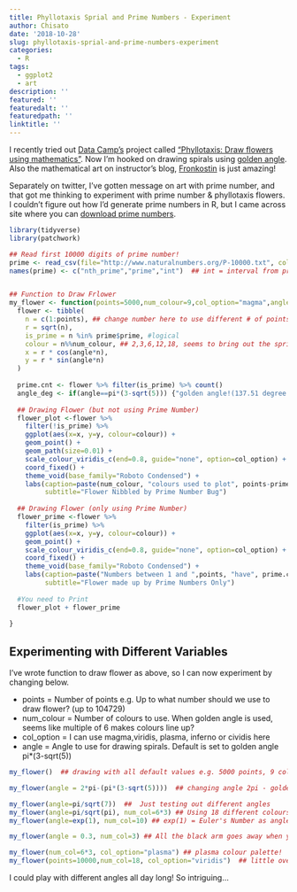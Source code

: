 ```yaml
---
title: Phyllotaxis Sprial and Prime Numbers - Experiment
author: Chisato
date: '2018-10-28'
slug: phyllotaxis-sprial-and-prime-numbers-experiment
categories:
  - R
tags:
  - ggplot2
  - art
description: ''
featured: ''
featuredalt: ''
featuredpath: ''
linktitle: ''
---
```



I recently tried out [Data Camp's](https://www.datacamp.com) project called ["Phyllotaxis: Draw flowers using mathematics"](https://www.datacamp.com/projects/62).  Now I'm hooked on drawing spirals using [golden angle](https://en.wikipedia.org/wiki/Golden_angle). Also the mathematical art on instructor's blog, [Fronkostin](https://fronkonstin.com/category/drawings/) is just amazing! 

Separately on twitter, I've gotten message on art with prime number, and that got me thinking to experiment with prime number & phyllotaxis flowers. I couldn't figure out how I'd generate prime numbers in R, but I came across site where you can [download prime numbers](http://www.naturalnumbers.org/primes.htm).  


```r
library(tidyverse)
library(patchwork)

## Read first 10000 digits of prime number!
prime <- read_csv(file="http://www.naturalnumbers.org/P-10000.txt", col_names=F)
names(prime) <- c("nth_prime","prime","int")  ## int = interval from previous prime number


## Function to Draw Frlower
my_flower <- function(points=5000,num_colour=9,col_option="magma",angle=pi*(3-sqrt(5)),...){
  flower <- tibble(
    n = c(1:points), ## change number here to use different # of points
    r = sqrt(n),
    is_prime = n %in% prime$prime, #logical
    colour = n%%num_colour, ## 2,3,6,12,18, seems to bring out the sprial pattern
    x = r * cos(angle*n),
    y = r * sin(angle*n)
  )
  
  prime.cnt <- flower %>% filter(is_prime) %>% count()
  angle_deg <- if(angle==pi*(3-sqrt(5))) {"golden angle!(137.51 degree | 2.4 radian)"} else {paste(round(angle*180/pi,2),"degree | ",round(angle,2),"radian")}
  
  ## Drawing Flower (but not using Prime Number)
  flower_plot <-flower %>%
    filter(!is_prime) %>%
    ggplot(aes(x=x, y=y, colour=colour)) +
    geom_point() +
    geom_path(size=0.01) +
    scale_colour_viridis_c(end=0.8, guide="none", option=col_option) +
    coord_fixed() +
    theme_void(base_family="Roboto Condensed") +
    labs(caption=paste(num_colour, "colours used to plot", points-prime.cnt,"dots.\nAngle Used: ", angle_deg), 
         subtitle="Flower Nibbled by Prime Number Bug")
  
  ## Drawing Flower (only using Prime Number)
  flower_prime <-flower %>%
    filter(is_prime) %>%
    ggplot(aes(x=x, y=y, colour=colour)) +
    geom_point() +
    scale_colour_viridis_c(end=0.8, guide="none", option=col_option) +
    coord_fixed() +
    theme_void(base_family="Roboto Condensed") +
    labs(caption=paste("Numbers between 1 and ",points, "have", prime.cnt," Prime Numbers\n"),
         subtitle="Flower made up by Prime Numbers Only")
  
  #You need to Print
  flower_plot + flower_prime
  
}


```

## Experimenting with Different Variables 

I've wrote function to draw flower as above, so I can now experiment by changing below.

* points = Number of points e.g. Up to what number should we use to draw flower? (up to 104729)
* num_colour = Number of colours to use.  When golden angle is used, seems like multiple of 6 makes colours line up? 
* col_option = I can use magma,viridis, plasma, inferno or cividis here
* angle = Angle to use for drawing spirals.  Default is set to golden angle pi*(3-sqrt(5))


```r

my_flower()  ## drawing with all default values e.g. 5000 points, 9 colours, angle= golden angle

my_flower(angle = 2*pi-(pi*(3-sqrt(5))))  ## changing angle 2pi - golden angle so it looks like it's the reverse of the above.

my_flower(angle=pi/sqrt(7))  ##  Just testing out different angles
my_flower(angle=pi/sqrt(pi), num_col=6*3) ## Using 18 different colours, but hard to distinguish the colour...  
my_flower(angle=exp(1), num_col=10) ## exp(1) = Euler's Number as angle. 

my_flower(angle = 0.3, num_col=3) ## All the black arm goes away when you only use prime number

my_flower(num_col=6*3, col_option="plasma") ## plasma colour palette! 
my_flower(points=10000,num_col=18, col_option="viridis")  ## little over crowded...


```

I could play with different angles all day long! So intriguing...  



